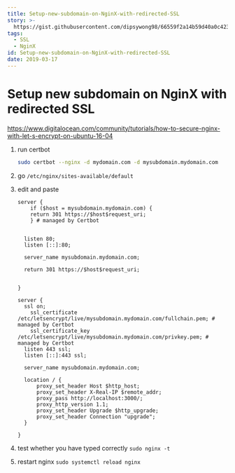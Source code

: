 ```yaml
---
title: Setup-new-subdomain-on-NginX-with-redirected-SSL
story: >-
  https://gist.githubusercontent.com/dipsywong98/66559f2a14b59d40a0c423d53a52ef02/raw/Setup-new-subdomain-on-NginX-with-redirected-SSL.md
tags:
  - SSL
  - NginX
id: Setup-new-subdomain-on-NginX-with-redirected-SSL
date: 2019-03-17
---
```

# Setup new subdomain on NginX with redirected SSL

https://www.digitalocean.com/community/tutorials/how-to-secure-nginx-with-let-s-encrypt-on-ubuntu-16-04


1. run certbot
	```sh
	sudo certbot --nginx -d mydomain.com -d mysubdomain.mydomain.com
	```
1. go `/etc/nginx/sites-available/default`
1. edit and paste
	```
	server {
	    if ($host = mysubdomain.mydomain.com) {
		return 301 https://$host$request_uri;
	    } # managed by Certbot


	  listen 80;
	  listen [::]:80;

	  server_name mysubdomain.mydomain.com;

	  return 301 https://$host$request_uri;


	}

	server {
	  ssl on;
	    ssl_certificate /etc/letsencrypt/live/mysubdomain.mydomain.com/fullchain.pem; # managed by Certbot
	    ssl_certificate_key /etc/letsencrypt/live/mysubdomain.mydomain.com/privkey.pem; # managed by Certbot
	  listen 443 ssl;
	  listen [::]:443 ssl;

	  server_name mysubdomain.mydomain.com;

	  location / {
	      proxy_set_header Host $http_host;
	      proxy_set_header X-Real-IP $remote_addr;
	      proxy_pass http://localhost:3000/;
		  proxy_http_version 1.1;
	      proxy_set_header Upgrade $http_upgrade;
	      proxy_set_header Connection "upgrade";
	  }

	}
	```

1. test whether you have typed correctly `sudo nginx -t`
1. restart nginx `sudo systemctl reload nginx`
    
